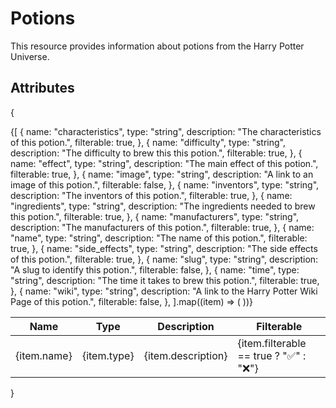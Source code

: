 # Potions
This resource provides information about potions from the Harry Potter Universe.

## Attributes
{
<table>
  <thead>
    <tr>
      <th>Name</th>
      <th>Type</th>
      <th>Description</th>
      <th>Filterable</th>
    </tr>
  </thead>
  <tbody>
    {[
      {
        name: "characteristics",
        type: "string",
        description: "The characteristics of this potion.",
        filterable: true,
      },
      {
        name: "difficulty",
        type: "string",
        description: "The difficulty to brew this this potion.",
        filterable: true,
      },
      {
        name: "effect",
        type: "string",
        description: "The main effect of this potion.",
        filterable: true,
      },
      {
        name: "image",
        type: "string",
        description: "A link to an image of this potion.",
        filterable: false,
      },
      {
        name: "inventors",
        type: "string",
        description: "The inventors of this potion.",
        filterable: true,
      },
      {
        name: "ingredients",
        type: "string",
        description: "The ingredients needed to brew this potion.",
        filterable: true,
      },
      {
        name: "manufacturers",
        type: "string",
        description: "The manufacturers of this potion.",
        filterable: true,
      },
      {
        name: "name",
        type: "string",
        description: "The name of this potion.",
        filterable: true,
      },
      {
        name: "side_effects",
        type: "string",
        description: "The side effects of this potion.",
        filterable: true,
      },
      {
        name: "slug",
        type: "string",
        description: "A slug to identify this potion.",
        filterable: false,
      },
      {
        name: "time",
        type: "string",
        description: "The time it takes to brew this potion.",
        filterable: true,
      },
      {
        name: "wiki",
        type: "string",
        description: "A link to the Harry Potter Wiki Page of this potion.",
        filterable: false,
      },
    ].map((item) => (
      <tr key={item.name}>
        <td>{item.name}</td>
        <td>{item.type}</td>
        <td>{item.description}</td>
        <td>{item.filterable == true ? "✅" : "❌"}</td>
      </tr>
    ))}
  </tbody>
</table>
}
